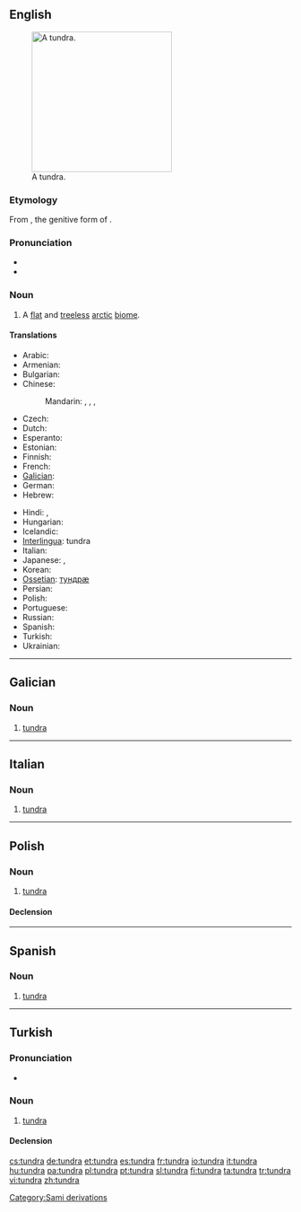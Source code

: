{{was wotd|2006|December|24}}
{{also|Tundra}}
==English==
{{wikipedia}}
[[Image:Wrangel Island tundra.jpg|thumb|250px|A tundra.]]

===Etymology===
From {{etyl|sjd}} {{term||tū̄ndra}}, the genitive form of {{term|тӯндар||treeless plain|tr=tūndar|sc=Cyrl}}.

===Pronunciation===
* {{IPA|/ˈtʌndɹə/}}
* {{audio|en-us-tundra.ogg|Audio (US)}}

===Noun===
{{en-noun}}

# A [[flat]] and [[treeless]] [[arctic]] [[biome]].

====Translations====
{{trans-top|flat treeless arctic region}}
* Arabic: {{t|ar|تندرا|f|tr=túndraa}}
* Armenian: {{t-|hy|տունդրա|tr=tundra}}
* Bulgarian: {{t-|bg|тундра|f|tr=túndra}}
* Chinese:
*: Mandarin: {{t|cmn|凍原|sc=Hani}},  {{t|cmn|冻原|tr=dòngyuán|sc=Hani}},  {{qualifier|permafrost}} {{t|cmn|凍土層|sc=Hani}},  {{t|cmn|冻土层|tr=dòngtǔcéng|sc=Hani}}
* Czech: {{t+|cs|tundra|f}}
* Dutch: {{t|nl|toendra}}
* Esperanto: {{t-|eo|tundro|xs=Esperanto}}
* Estonian: {{t+|et|tundra}}
* Finnish: {{t+|fi|tundra}}
* French: {{t+|fr|toundra|f}}
* [[Galician]]: {{t-|gl|tundra|f|xs=Galician}}
* German: {{t+|de|Tundra|f}}
* Hebrew: {{t|he|טונדרה|f|alt=טוּנְדְרָה|sc=Hebr}}
{{trans-mid}}
* Hindi: {{t|hi|टुंड्रा|tr=ṭuṇḍrā|sc=Deva}}, {{t|hi|तुन्द्रा|tr=tundrā|sc=Deva}}
* Hungarian: {{t+|hu|tundra}}
* Icelandic: {{t-|is|freðmýri|f}}
* [[Interlingua]]: tundra
* Italian: {{t+|it|tundra|f}}
* Japanese: {{t|ja|ツンドラ|tr=tsundora}},  {{t|ja|凍原|tr=とうげん, tōgen}}
* Korean: {{t|ko|툰드라|tr=tundeura|sc=Kore}}
* [[Ossetian]]: [[тундрæ]]
* Persian: {{t|fa|توندرا|tr=tundra|sc=fa-Arab}}
* Polish: {{t+|pl|tundra|f}}
* Portuguese: {{t+|pt|tundra|f}}
* Russian: {{t+|ru|тундра|f|tr=túndra}}
* Spanish: {{t+|es|tundra|f}}
* Turkish: {{t+|tr|tundra}}
* Ukrainian: {{t-|uk|тундра|f|tr=túndra|xs=Ukrainian}}
{{trans-bottom}}

[[Category:Sami derivations]]

----

==Galician==

===Noun===
{{gl-noun|f}}

# [[#English|tundra]]

----

==Italian==

===Noun===
{{it-noun|tundr|f|a|e}}

# [[#English|tundra]]

----

==Polish==
{{wikipedia|lang=pl}}

===Noun===
{{infl|pl|noun|g=f}}

# [[#English|tundra]]

====Declension====
{{pl-decl-noun-f|tund|r}}

----

==Spanish==
{{wikipedia|lang=es}}

===Noun===
{{es-noun-f}}

# [[#English|tundra]]

----

==Turkish==

===Pronunciation===
* {{IPA|tundɾa|lang=tr}}

===Noun===
{{tr-noun|yı|lar}}

# [[tundra]]

====Declension====
{{tr-noun-v|a|d}}
{{tr-poss-v-aı}}

[[cs:tundra]]
[[de:tundra]]
[[et:tundra]]
[[es:tundra]]
[[fr:tundra]]
[[io:tundra]]
[[it:tundra]]
[[hu:tundra]]
[[pa:tundra]]
[[pl:tundra]]
[[pt:tundra]]
[[sl:tundra]]
[[fi:tundra]]
[[ta:tundra]]
[[tr:tundra]]
[[vi:tundra]]
[[zh:tundra]]